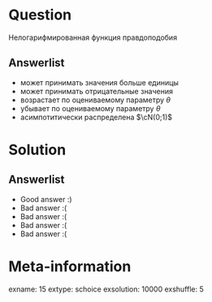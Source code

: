 Question
========
Нелогарифмированная функция правдоподобия


Answerlist
----------
*  может принимать значения больше единицы
*  может принимать отрицательные значения
*  возрастает по оцениваемому параметру $\theta$
*  убывает по оцениваемому параметру $\theta$
*  асимпотитически распределена $\cN(0;1)$

Solution
========

Answerlist
----------
*  Good answer :)
*  Bad answer :(
*  Bad answer :(
*  Bad answer :(
*  Bad answer :(

Meta-information
================
exname: 15
extype: schoice
exsolution: 10000
exshuffle: 5
